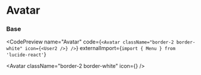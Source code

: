
# Avatar

### Base

<CodePreview
  name="Avatar"
  code={`<Avatar className="border-2 border-white" icon={<User2 />} />`}
  externalImport={`import { Menu } from 'lucide-react'`}
>
  <Avatar className="border-2 border-white" icon={<User2 />} />
</CodePreview>
